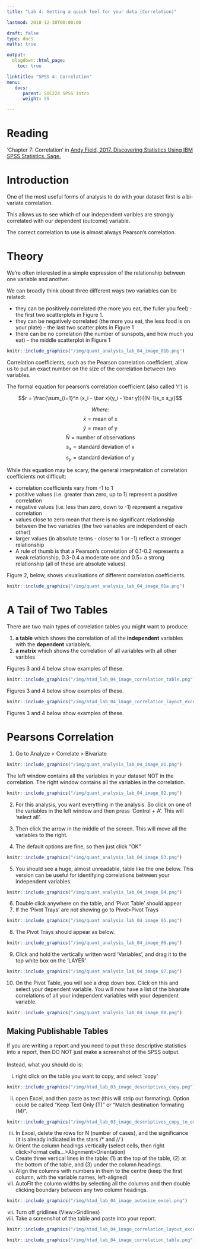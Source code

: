 ```yaml
---
title: "Lab 4: Getting a quick feel for your data (Correlation)"

lastmod: 2018-12-30T00:00:00

draft: false
type: docs
maths: true	

output:
  blogdown::html_page:
    toc: true

linktitle: "SPSS 4: Correlation"
menu:
   docs:
      parent: SOC224 SPSS Intro
      weight: 55

---
```

<style> img { padding:1px; border:1px solid #021a40; } </style>

# Reading
'Chapter 7: Correlation' in [Andy Field, 2017. Discovering Statistics Using IBM SPSS Statistics. Sage.](https://www.amazon.com/Discovering-Statistics-Using-IBM-SPSS/dp/1446249182)

# Introduction
One of the most useful forms of analysis to do with your dataset first is a bi-variate correlation.

This allows us to see which of our independent varibles are strongly correlated with our dependent (outcome) variable. 

The correct correlation to use is almost always Pearson's correlation. 

# Theory

We're often interested in a simple expression of the relationship between one variable and another. 

We can broadly think about three different ways two variables can be related:

* they can be positively correlated (the more you eat, the fuller you feel) - the first two scatterplots in Figure 1.
* they can be negatively correlated (the more you eat, the less food is on your plate) - the last two scatter plots in Figure 1 
* there can be no correlation (the number of sunspots, and how much you eat) - the middle scatterplot in Figure 1

```r
knitr::include_graphics("/img/quant_analysis_lab_04_image_01b.png")
```

Correlation coefficients, such as the Pearson correlation coefficient, allow us to put an exact number on the size of the correlation between two variables. 

The formal equation for pearson's correlation coefficient (also called 'r') is

$$r = \frac{\sum_{i=1}^n (x_i - \bar x)(y_i - \bar y)}{(N-1)s_x s_y}$$

$$ Where:  $$
$$ \bar x = \text{mean of x} $$
$$ \bar y = \text{mean of y} $$
$$ \bar N = \text{number of observations} $$
$$ s_x = \text{standard deviation of x} $$
$$ s_y = \text{standard deviation of y} $$

While this equation may be scary, the general interpretation of correlation coefficients not difficult:

* correlation coefficients vary from -1 to 1
* positive values (i.e. greater than zero, up to 1) represent a positive correlation
* negative values (i.e. less than zero, down to -1) represent a negative correlation
* values close to zero mean that there is no significant relationship between the two variables (the two variables are independent of each other)
* larger values (in absolute terms - closer to 1 or -1) reflect a stronger relationship
* A rule of thumb is that a Pearson's correlation of 0.1-0.2 represents a weak relationship, 0.3-0.4 a moderate one and 0.5+ a strong relationship (all of these are absolute values).

Figure 2, below, shows visualisations of different correlation coefficients.

```r
knitr::include_graphics("/img/quant_analysis_lab_04_image_01a.png")
```

# A Tail of Two Tables

There are two main types of correlation tables you might want to produce:

1. **a table** which shows the correlation of all the **independent** variables with the **dependent** variable/s. 
2. **a matrix** which shows the correlation of all variables with all other varibles


Figures 3 and 4 below show examples of these. 

```r
knitr::include_graphics("/img/htad_lab_04_image_correlation_table.png")
```


Figures 3 and 4 below show examples of these. 

```r
knitr::include_graphics("/img/htad_lab_04_image_correlation_layout_excel.png")
```


Figures 3 and 4 below show examples of these. 

# Pearsons Correlation

1)  Go to Analyze > Correlate > Bivariate

```r
knitr::include_graphics("/img/quant_analysis_lab_04_image_01.png")
```

The left window contains all the variables in your dataset NOT in the correlation. The right window contains all the variables in the correlation.

```r
knitr::include_graphics("/img/quant_analysis_lab_04_image_02.png")
```

2)  For this analysis, you want everything in the analysis. So click on one of the variables in the left window and then press 'Control + A'. This will 'select all'.

3)  Then click the arrow in the middle of the screen. This will move all the variables to the right.

4)  The default options are fine, so then just click "OK"

```r
knitr::include_graphics("/img/quant_analysis_lab_04_image_03.png")
```

5)  You should see a huge, almost unreadable, table like the one below. This version can be useful for identifying correlations between your independent variables.

```r
knitr::include_graphics("/img/quant_analysis_lab_04_image_04.png")
```

6)  Double click anywhere on the table, and 'Pivot Table' should appear
7)  If the 'Pivot Trays' are not showing go to Pivot>Pivot Trays

```r
knitr::include_graphics("/img/quant_analysis_lab_04_image_05.png")
```

8)  The Pivot Trays should appear as below. 

```r
knitr::include_graphics("/img/quant_analysis_lab_04_image_06.png")
```

9)  Click and hold the vertically written word 'Variables', and drag it to the top white box on the 'LAYER'

```r
knitr::include_graphics("/img/quant_analysis_lab_04_image_07.png")
```

10) On the Pivot Table, you will see a drop down box. Click on this and select your dependent variable. You will now have a list of the bivariate correlations of all your independent variables with your dependent variable.

```r
knitr::include_graphics("/img/quant_analysis_lab_04_image_08.png")
```


## Making Publishable Tables

If you are writing a report and you need to put these descriptive statistics into a report, then DO NOT just make a screenshot of the SPSS output. <br><br> Instead, what you should do is:

  i. right click on the table you want to copy, and select 'copy'

```r
knitr::include_graphics("/img/htad_lab_03_image_descriptives_copy.png")
```
    
    
  ii. open Excel, and then paste as text (this will strip out formating). Option could be called "Keep Text Only (T)" or "Match destination formating (M)".
    
```r
knitr::include_graphics("/img/htad_lab_03_image_descriptives_copy_to_excel.png")
```
    
    
  iii. In Excel, delete the rows for N (number of cases), and the significance (it is already indicated in the stars /* and /*/* )
  iv. Orient the column headings vertically (select cells, then right click>Format cells...>Alignment>Orientation)
  iv. Create three vertical lines in the table: (1) at the top of the table, (2) at the bottom of the table, and (3) under the column headings.
  v. Align the columns with numbers in them to the centre (keep the first column, with the variable names, left-aligned)
  vi. AutoFit the column widths by selecting all the columns and then double clicking boundary between any two column headings. 
  
  ```r
knitr::include_graphics("/img/htad_lab_04_image_autosize_excel.png")
```

  vii. Turn off gridlines (View>Gridlines)
  viii. Take a screenshot of the table and paste into your report.

```r
knitr::include_graphics("/img/htad_lab_04_image_correlation_layout_excel.png")
```


```r
knitr::include_graphics("/img/htad_lab_04_image_correlation_table.png")
```

